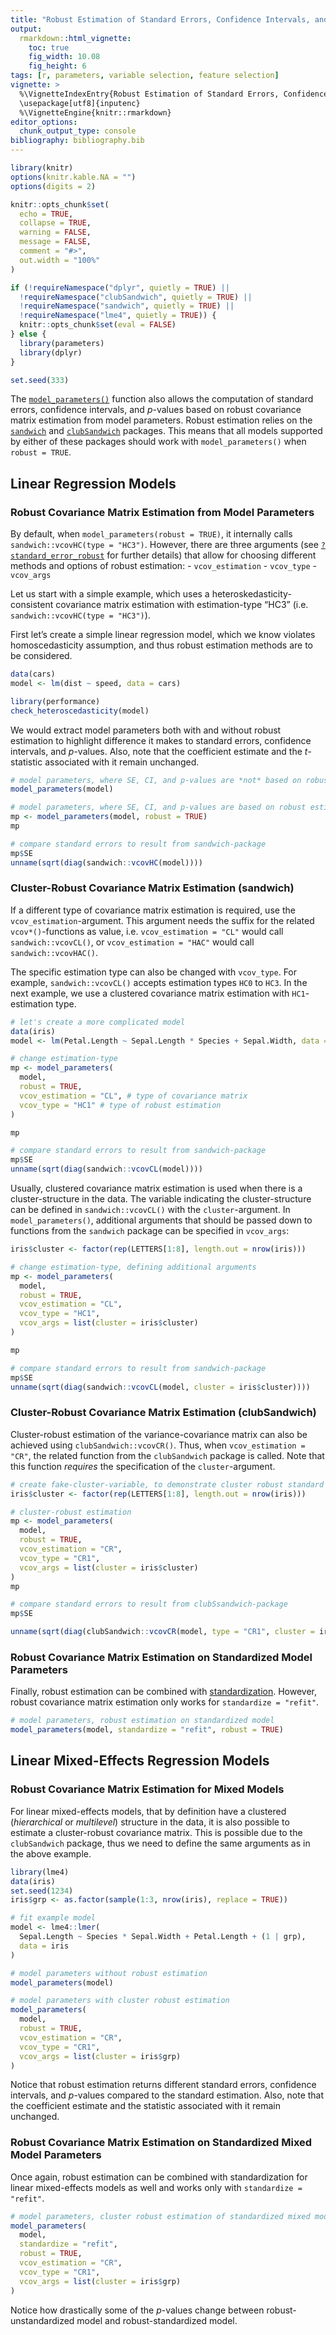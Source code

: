 ```yaml
---
title: "Robust Estimation of Standard Errors, Confidence Intervals, and p-values"
output: 
  rmarkdown::html_vignette:
    toc: true
    fig_width: 10.08
    fig_height: 6
tags: [r, parameters, variable selection, feature selection]
vignette: >
  %\VignetteIndexEntry{Robust Estimation of Standard Errors, Confidence Intervals, and p-values}
  \usepackage[utf8]{inputenc}
  %\VignetteEngine{knitr::rmarkdown}
editor_options: 
  chunk_output_type: console
bibliography: bibliography.bib
---
```


```r
library(knitr)
options(knitr.kable.NA = "")
options(digits = 2)

knitr::opts_chunk$set(
  echo = TRUE,
  collapse = TRUE,
  warning = FALSE,
  message = FALSE,
  comment = "#>",
  out.width = "100%"
)

if (!requireNamespace("dplyr", quietly = TRUE) ||
  !requireNamespace("clubSandwich", quietly = TRUE) ||
  !requireNamespace("sandwich", quietly = TRUE) ||
  !requireNamespace("lme4", quietly = TRUE)) {
  knitr::opts_chunk$set(eval = FALSE)
} else {
  library(parameters)
  library(dplyr)
}

set.seed(333)
```

The
[`model_parameters()`](https://easystats.github.io/parameters/articles/model_parameters.html)
function also allows the computation of standard errors, confidence intervals,
and *p*-values based on robust covariance matrix estimation from model
parameters. Robust estimation relies on
the [`sandwich`](https://cran.r-project.org/web/packages/sandwich/vignettes/sandwich-CL.pdf)
and
[`clubSandwich`](https://cran.r-project.org/web/packages/clubSandwich/index.html)
packages. This means that all models supported by either of these packages should work
with `model_parameters()` when `robust = TRUE`.

## Linear Regression Models

### Robust Covariance Matrix Estimation from Model Parameters

By default, when `model_parameters(robust = TRUE)`, it internally calls
`sandwich::vcovHC(type = "HC3")`. However, there are three arguments (see
[`?standard_error_robust`](https://easystats.github.io/parameters/reference/standard_error_robust.html)
for further details) that allow for choosing different methods and options of
robust estimation:
- `vcov_estimation`
- `vcov_type`
- `vcov_args`

Let us start with a simple example, which uses a heteroskedasticity-consistent
covariance matrix estimation with estimation-type "HC3" (i.e.
`sandwich::vcovHC(type = "HC3")`). 

First let's create a simple linear regression model, which we know violates
homoscedasticity assumption, and thus robust estimation methods are to be
considered.

```r
data(cars)
model <- lm(dist ~ speed, data = cars)

library(performance)
check_heteroscedasticity(model)
```

We would extract model parameters both with and without robust estimation to
highlight difference it makes to standard errors, confidence intervals, and
*p*-values. Also, note that the coefficient estimate and the *t*-statistic
associated with it remain unchanged.

```r
# model parameters, where SE, CI, and p-values are *not* based on robust estimation
model_parameters(model)

# model parameters, where SE, CI, and p-values are based on robust estimation
mp <- model_parameters(model, robust = TRUE)
mp

# compare standard errors to result from sandwich-package
mp$SE
unname(sqrt(diag(sandwich::vcovHC(model))))
```

### Cluster-Robust Covariance Matrix Estimation (sandwich)

If a different type of covariance matrix estimation is required, use the
`vcov_estimation`-argument. This argument needs the suffix for the related
`vcov*()`-functions as value, i.e. `vcov_estimation = "CL"` would call
`sandwich::vcovCL()`, or `vcov_estimation = "HAC"` would call
`sandwich::vcovHAC()`.

The specific estimation type can also be changed with `vcov_type`. For example,
`sandwich::vcovCL()` accepts estimation types `HC0` to `HC3`. In the next
example, we use a clustered covariance matrix estimation with `HC1`-estimation
type.

```r
# let's create a more complicated model
data(iris)
model <- lm(Petal.Length ~ Sepal.Length * Species + Sepal.Width, data = iris)

# change estimation-type
mp <- model_parameters(
  model,
  robust = TRUE,
  vcov_estimation = "CL", # type of covariance matrix
  vcov_type = "HC1" # type of robust estimation
)

mp

# compare standard errors to result from sandwich-package
mp$SE
unname(sqrt(diag(sandwich::vcovCL(model))))
```

Usually, clustered covariance matrix estimation is used when there is a
cluster-structure in the data. The variable indicating the cluster-structure can
be defined in `sandwich::vcovCL()` with the `cluster`-argument. In
`model_parameters()`, additional arguments that should be passed down to
functions from the `sandwich` package can be specified in `vcov_args`:

```r
iris$cluster <- factor(rep(LETTERS[1:8], length.out = nrow(iris)))

# change estimation-type, defining additional arguments
mp <- model_parameters(
  model,
  robust = TRUE,
  vcov_estimation = "CL",
  vcov_type = "HC1",
  vcov_args = list(cluster = iris$cluster)
)

mp

# compare standard errors to result from sandwich-package
mp$SE
unname(sqrt(diag(sandwich::vcovCL(model, cluster = iris$cluster))))
```

### Cluster-Robust Covariance Matrix Estimation (clubSandwich)

Cluster-robust estimation of the variance-covariance matrix can also be achieved
using `clubSandwich::vcovCR()`. Thus, when `vcov_estimation = "CR"`, the related
function from the `clubSandwich` package is called. Note that this function
_requires_ the specification of the `cluster`-argument.

```r
# create fake-cluster-variable, to demonstrate cluster robust standard errors
iris$cluster <- factor(rep(LETTERS[1:8], length.out = nrow(iris)))

# cluster-robust estimation
mp <- model_parameters(
  model,
  robust = TRUE,
  vcov_estimation = "CR",
  vcov_type = "CR1",
  vcov_args = list(cluster = iris$cluster)
)
mp

# compare standard errors to result from clubSsandwich-package
mp$SE

unname(sqrt(diag(clubSandwich::vcovCR(model, type = "CR1", cluster = iris$cluster))))
```

### Robust Covariance Matrix Estimation on Standardized Model Parameters

Finally, robust estimation can be combined with
[standardization](https://easystats.github.io/parameters/articles/model_parameters_standardized.html).
However, robust covariance matrix estimation only works for `standardize = "refit"`.

```r
# model parameters, robust estimation on standardized model
model_parameters(model, standardize = "refit", robust = TRUE)
```

## Linear Mixed-Effects Regression Models

### Robust Covariance Matrix Estimation for Mixed Models

For linear mixed-effects models, that by definition have a clustered
(*hierarchical* or *multilevel*) structure in the data, it is also possible to
estimate a cluster-robust covariance matrix. This is possible due to the
`clubSandwich` package, thus we need to define the same arguments as in the
above example.

```r
library(lme4)
data(iris)
set.seed(1234)
iris$grp <- as.factor(sample(1:3, nrow(iris), replace = TRUE))

# fit example model
model <- lme4::lmer(
  Sepal.Length ~ Species * Sepal.Width + Petal.Length + (1 | grp),
  data = iris
)

# model parameters without robust estimation
model_parameters(model)

# model parameters with cluster robust estimation
model_parameters(
  model,
  robust = TRUE,
  vcov_estimation = "CR",
  vcov_type = "CR1",
  vcov_args = list(cluster = iris$grp)
)
```

Notice that robust estimation returns different standard errors, confidence
intervals, and *p*-values compared to the standard estimation. Also, note that
the coefficient estimate and the statistic associated with it remain unchanged.

### Robust Covariance Matrix Estimation on Standardized Mixed Model Parameters

Once again, robust estimation can be combined with standardization for linear
mixed-effects models as well and works only with `standardize = "refit"`.

```r
# model parameters, cluster robust estimation of standardized mixed model
model_parameters(
  model,
  standardize = "refit",
  robust = TRUE,
  vcov_estimation = "CR",
  vcov_type = "CR1",
  vcov_args = list(cluster = iris$grp)
)
```

Notice how drastically some of the *p*-values change between
robust-unstandardized model and robust-standardized model.

<!-- TO DO: Maybe provide references to read more? -->